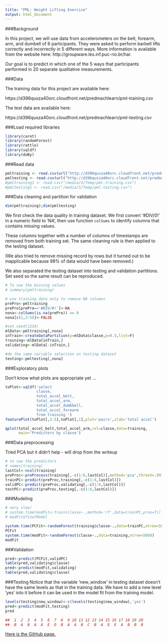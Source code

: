 ```yaml
---
title: "PML: Weight Lifting Exercise"
output: html_document
---
```

###Background

In this project, we will use data from accelerometers on the belt, forearm, arm, and dumbell of 6 participants. They were asked to perform barbell lifts correctly and incorrectly in 5 different ways. More information is available from the website here: http://groupware.les.inf.puc-rio.br/har. 

Our goal is to predict in which one of the 5 ways that participants performed in 20 separate qualitative measurements.


###Data 


The training data for this project are available here: 

https://d396qusza40orc.cloudfront.net/predmachlearn/pml-training.csv

The test data are available here: 

https://d396qusza40orc.cloudfront.net/predmachlearn/pml-testing.csv

###Load required libraries
```r
library(caret)
library(randomForest)
library(rattle)
library(sqldf)
library(doBy)

```

###Read data

```r
pmltraining <- read.csv(url("http://d396qusza40orc.cloudfront.net/predmachlearn/pml-training.csv"))
pmltesting <- read.csv(url("http://d396qusza40orc.cloudfront.net/predmachlearn/pml-testing.csv"))
#pmltraining1 <- read.csv("/media/S/Temp/pml-training.csv")
#pmltesting1 <- read.csv("/media/S/Temp/pml-testing.csv")

```

###Data cleaning and partition for validation
```r
dim(pmltraining);dim(pmltesting)
```

We first check the data quality in training dataset. We first convert '#DIV/0!' in a numeric field to 'NA', then use function `colSums` to identify columns that contains missing values. 

These columns together with a number of columns of timestamps are removed from both training set. The same cleaning rule is then applied to the testing dataset.

(We also tried to remove missing record by rows but it turned out to be inapplicable because 98% of data would have been removed.)

We also separated the testing dataset into testing and validation partitions. Set seed so the same result can be reproduced.
```r
# To see the missing values
# summary(pmltraining)

# use training data only to remove NA columns
prePro<-pmltraining
prePro[prePro=='#DIV/0!']<-NA
nona<-colSums(is.na(prePro)) == 0
nona[c(1,3:5)]<-FALSE

#set.seed(1234)
mlData<-pmltraining[,nona]
inTrain<-createDataPartition(y=mlData$classe,p=0.5,list=F)
training<-mlData[inTrain,]
validating<-mlData[-inTrain,]

#do the same variable selection on testing dataset
testing<-pmltesting[,nona]
```

###Exploratory plots

Don't know what plots are appropriate yet ...
```r
toPlot<-sqldf('select
              classe,
              total_accel_belt,
              total_accel_arm,
              total_accel_dumbbell,
              total_accel_forearm
              from training ')
featurePlot(toPlot[,2:5],toPlot[,1],plot='pairs',xlab='total accel')

qplot(total_accel_belt,total_accel_arm,col=classe,data=training,
      main='Predictors by classe')
```

###Data preprocessing

Tried PCA but it didn't help - will drop from the writeup
```r
# to see the predictors
# names(training)
lastCol<-ncol(training)
preProc<-preProcess(training[,-c(1:6,lastCol)],method='pca',thresh=.99)
trainPC<-predict(preProc,training[,-c(1:6,lastCol)])
validPC<-predict(preProc,validating[,-c(1:6,lastCol)])
testPC<-predict(preProc,testing[,-c(1:6,lastCol)])

```


###Modeling
```r
# very slow!
# system.time(modFit<-train(classe~.,method='rf',data=trainPC,prox=T))
# modFit$finalModel

system.time(PCFit<-randomForest(training$classe~.,data=trainPC,ntree=500))
PCFit
system.time(modFit<-randomForest(classe~.,data=training,ntree=500))
modFit

```

###Validation
```r
pred<-predict(PCFit,validPC)
table(pred,validating$classe)
pred<-predict(modFit,validating)
table(pred,validating$classe)
```

###Testing
Notice that the variable 'new_window' in testing dataset doesn't have the same levels as that in the training data. We have to add a new level 'yes' into it before it can be used in the model fit from the training model.
```r
levels(testing$new_window)<-c(levels(testing$new_window),'yes')
pred<-predict(modFit,testing)
pred

##  1  2  3  4  5  6  7  8  9 10 11 12 13 14 15 16 17 18 19 20 
##  B  A  B  A  A  E  D  B  A  A  B  C  B  A  E  E  A  B  B  B 
```

[Here is the GitHub page.](http://lisun7170.github.io/pml/coursera_wleproj.html)

